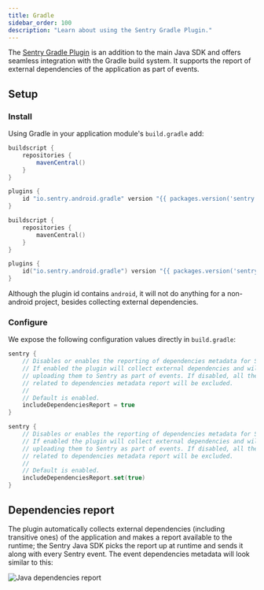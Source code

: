 ```yaml
---
title: Gradle
sidebar_order: 100
description: "Learn about using the Sentry Gradle Plugin."
---
```


The [Sentry Gradle Plugin](https://github.com/getsentry/sentry-android-gradle-plugin) is an addition to the main Java SDK and offers
seamless integration with the Gradle build system. It supports the report of external dependencies of the application as part of events.

## Setup

### Install

Using Gradle in your application module's `build.gradle` add:

```groovy
buildscript {
    repositories {
        mavenCentral()
    }
}

plugins {
    id "io.sentry.android.gradle" version "{{ packages.version('sentry.java.android.gradle-plugin', '3.0.0') }}"
}
```

```kotlin
buildscript {
    repositories {
        mavenCentral()
    }
}

plugins {
    id("io.sentry.android.gradle") version "{{ packages.version('sentry.java.android.gradle-plugin', '3.0.0') }}"
}
```

<Note>

Although the plugin id contains `android`, it will not do anything for a non-android project, besides collecting external dependencies.

</Note>

### Configure

We expose the following configuration values directly in `build.gradle`:

```groovy
sentry {
    // Disables or enables the reporting of dependencies metadata for Sentry.
    // If enabled the plugin will collect external dependencies and will take care of
    // uploading them to Sentry as part of events. If disabled, all the logic
    // related to dependencies metadata report will be excluded.
    //
    // Default is enabled.
    includeDependenciesReport = true
}
```

```kotlin
sentry {
    // Disables or enables the reporting of dependencies metadata for Sentry.
    // If enabled the plugin will collect external dependencies and will take care of
    // uploading them to Sentry as part of events. If disabled, all the logic
    // related to dependencies metadata report will be excluded.
    //
    // Default is enabled.
    includeDependenciesReport.set(true)
}
```

## Dependencies report

The plugin automatically collects external dependencies (including transitive ones) of the application and makes a report available to the runtime; the Sentry Java SDK picks the report up at runtime and sends it along with every Sentry event. The event dependencies metadata will look similar to this:

![Java dependencies report](dependencies-report.png)
